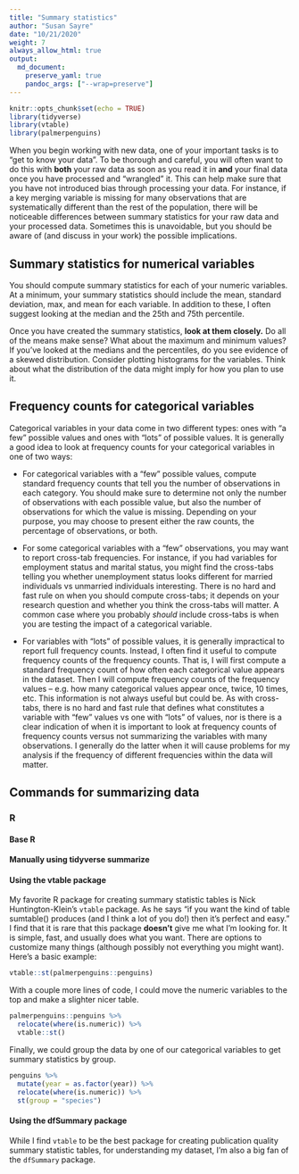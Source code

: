```yaml
---
title: "Summary statistics"
author: "Susan Sayre"
date: "10/21/2020"
weight: 7
always_allow_html: true
output: 
  md_document:
    preserve_yaml: true
    pandoc_args: ["--wrap=preserve"]
---
```

```r
knitr::opts_chunk$set(echo = TRUE)
library(tidyverse)
library(vtable)
library(palmerpenguins)
```

When you begin working with new data, one of your important tasks is to "get to know your data". To be thorough and careful, you will often want to do this with **both** your raw data as soon as you read it in **and** your final data once you have processed and "wrangled" it. This can help make sure that you have not introduced bias through processing your data. For instance, if a key merging variable is missing for many observations that are systematically different than the rest of the population, there will be noticeable differences between summary statistics for your raw data and your processed data. Sometimes this is unavoidable, but you should be aware of (and discuss in your work) the possible implications.

## Summary statistics for numerical variables

You should compute summary statistics for each of your numeric variables. At a minimum, your summary statistics should include the mean, standard deviation, max, and mean for each variable. In addition to these, I often suggest looking at the median and the 25th and 75th percentile.

Once you have created the summary statistics, **look at them closely.** Do all of the means make sense? What about the maximum and minimum values? If you've looked at the medians and the percentiles, do you see evidence of a skewed distribution. Consider plotting histograms for the variables. Think about what the distribution of the data might imply for how you plan to use it.

## Frequency counts for categorical variables

Categorical variables in your data come in two different types: ones with "a few" possible values and ones with "lots" of possible values. It is generally a good idea to look at frequency counts for your categorical variables in one of two ways:

- For categorical variables with a "few" possible values, compute standard frequency counts that tell you the number of observations in each category. You should make sure to determine not only the number of observations with each possible value, but also the number of observations for which the value is missing. Depending on your purpose, you may choose to present either the raw counts, the percentage of observations, or both.

- For some categorical variables with a "few" observations, you may want to report cross-tab frequencies. For instance, if you had variables for employment status and marital status, you might find the cross-tabs telling you whether unemployment status looks different for married individuals vs unmarried individuals interesting. There is no hard and fast rule on when you should compute cross-tabs; it depends on your research question and whether you think the cross-tabs will matter. A common case where you probably *should* include cross-tabs is when you are testing the impact of a categorical variable.

- For variables with "lots" of possible values, it is generally impractical to report full frequency counts. Instead, I often find it useful to compute frequency counts of the frequency counts. That is, I will first compute a standard frequency count of how often each categorical value appears in the dataset. Then I will compute frequency counts of the frequency values -- e.g. how many categorical values appear once, twice, 10 times, etc. This information is not always useful but could be. As with cross-tabs, there is no hard and fast rule that defines what constitutes a variable with "few" values vs one with "lots" of values, nor is there is a clear indication of when it is important to look at frequency counts of frequency counts versus not summarizing the variables with many observations. I generally do the latter when it will cause problems for my analysis if the frequency of different frequencies within the data will matter. 

## Commands for summarizing data

### R

#### Base R

#### Manually using tidyverse summarize

#### Using the vtable package

My favorite R package for creating summary statistic tables is Nick Huntington-Klein's `vtable` package. As he says "if you want the kind of table sumtable() produces (and I think a lot of you do!) then it’s perfect and easy." I find that it is rare that this package **doesn't** give me what I'm looking for. It is simple, fast, and usually does what you want. There are options to customize many things (although possibly not everything you might want). Here's a basic example:

```r

vtable::st(palmerpenguins::penguins)

```

With a couple more lines of code, I could move the numeric variables to the top and make a slighter nicer table.

```r

palmerpenguins::penguins %>% 
  relocate(where(is.numeric)) %>% 
  vtable::st()

```

Finally, we could group the data by one of our categorical variables to get summary statistics by group.
```r

penguins %>% 
  mutate(year = as.factor(year)) %>% 
  relocate(where(is.numeric)) %>% 
  st(group = "species")

```


#### Using the dfSummary package

While I find `vtable` to be the best package for creating publication quality summary statistic tables, for understanding my dataset, I'm also a big fan of the `dfSummary` package. 